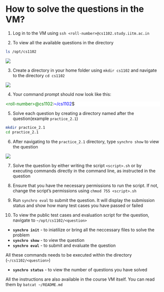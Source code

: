 # How to solve the questions in the VM?

1. Log in to the VM using `ssh <roll-number>@cs1102.study.iitm.ac.in`

2. To view all the available questions in the directory

```bash
ls /opt/cs1102
```

![](/images/asignment_question_directory.png)

3. Create a directory in your home folder using `mkdir cs1102` and navigate to the directory `cd cs1102`

![](/images/cs1102_dir_creation.png)

4. Your command prompt should now look like this:

<div style="background-color:white">
<span style="color: green;">\<roll-number\>@cs1102</span>:<span style="color: blue;">~/cs1102</span>$
</div>

5. Solve each question by creating a directory named after the question(example `practice_2.1`)

```bash
mkdir practice_2.1
cd practice_2.1
```

6. After navigating to the `practice_2.1` directory, type `synchro show` to view the question

![](/images/synchro_show.png)

7. Solve the question by either writing the script `<script>.sh` or by executing commands directly in the command line, as instructed in the question

8. Ensure that you have the necessary permissions to run the script. If not, change the script's permissions using `chmod 755 <script>.sh`

9. Run `synchro eval` to submit the question. It will display the submission status and show how many test cases you have passed or failed

10. To view the public test cases and evaluation script for the question, navigate to `~/opt/cs1102/<question>`

:::{.callout-important}
- **`synchro init`** - to iniatilize or bring all the neccessary files to solve the problem
- **`synchro show`** - to view the question
- **`synchro eval`** - to submit and evaluate the question

All these commands needs to be executed within the directory (`~/cs1102/<question>`)

- **`synchro status`** - to view the number of questions you have solved

All the instructions are also available in the course VM itself. You can read them by `batcat ~/README.md`
:::